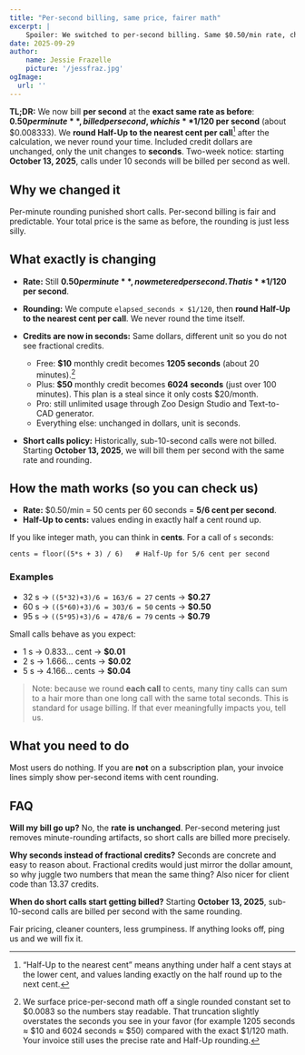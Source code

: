 ```yaml
---
title: "Per-second billing, same price, fairer math"
excerpt: |
    Spoiler: We switched to per-second billing. Same $0.50/min rate, charged by the second, Half-Up to the nearest cent after the calc. On Oct 13 we’ll bill sub-10-second calls too.
date: 2025-09-29
author:
    name: Jessie Frazelle
    picture: '/jessfraz.jpg'
ogImage:
  url: ''
---
```


**TL;DR:** We now bill **per second** at the **exact same rate as before**: **$0.50 per minute**, billed per second, which is **$1/120 per second** (about $0.008333). We **round Half-Up to the nearest cent per call**[^half-up-def] after the calculation, we never round your time. Included credit dollars are unchanged, only the unit changes to **seconds**. Two-week notice: starting **October 13, 2025**, calls under 10 seconds will be billed per second as well.


## Why we changed it

Per-minute rounding punished short calls. Per-second billing is fair and predictable. Your total price is the same as before, the rounding is just less silly.

## What exactly is changing

* **Rate:** Still **$0.50 per minute**, now metered per second. That is **$1/120 per second**.
* **Rounding:** We compute `elapsed_seconds × $1/120`, then **round Half-Up to the nearest cent per call**. We never round the time itself.
* **Credits are now in seconds:** Same dollars, different unit so you do not see fractional credits.

  * Free: **$10** monthly credit becomes **1205 seconds** (about 20 minutes).[^credit-rounding]
  * Plus: **$50** monthly credit becomes **6024 seconds** (just over 100 minutes). This plan is a steal since it only costs $20/month.
  * Pro: still unlimited usage through Zoo Design Studio and Text-to-CAD generator.
  * Everything else: unchanged in dollars, unit is seconds.
* **Short calls policy:** Historically, sub-10-second calls were not billed. Starting **October 13, 2025**, we will bill them per second with the same rate and rounding.

## How the math works (so you can check us)

* **Rate:** $0.50/min = 50 cents per 60 seconds = **5/6 cent per second**.
* **Half-Up to cents:** values ending in exactly half a cent round up.

If you like integer math, you can think in **cents**. For a call of `s` seconds:

```
cents = floor((5*s + 3) / 6)   # Half-Up for 5/6 cent per second
```

### Examples

* 32 s → `((5*32)+3)/6 = 163/6 = 27` cents → **$0.27**
* 60 s → `((5*60)+3)/6 = 303/6 = 50` cents → **$0.50**
* 95 s → `((5*95)+3)/6 = 478/6 = 79` cents → **$0.79**

Small calls behave as you expect:

* 1 s → 0.833… cent → **$0.01**
* 2 s → 1.666… cents → **$0.02**
* 5 s → 4.166… cents → **$0.04**

> Note: because we round **each call** to cents, many tiny calls can sum to a hair more than one long call with the same total seconds. This is standard for usage billing. If that ever meaningfully impacts you, tell us.


## What you need to do

Most users do nothing. If you are **not** on a subscription plan, your invoice lines simply show per-second items with cent rounding.

## FAQ

**Will my bill go up?**
No, the **rate is unchanged**. Per-second metering just removes minute-rounding artifacts, so short calls are billed more precisely.

**Why seconds instead of fractional credits?**
Seconds are concrete and easy to reason about. Fractional credits would just mirror the dollar amount, so why juggle two numbers that mean the same thing? Also nicer for client code than 13.37 credits.

**When do short calls start getting billed?**
Starting **October 13, 2025**, sub-10-second calls are billed per second with the same rounding.

Fair pricing, cleaner counters, less grumpiness. If anything looks off, ping us and we will fix it.

[^half-up-def]: “Half-Up to the nearest cent” means anything under half a cent stays at the lower cent, and values landing exactly on the half round up to the next cent.

[^credit-rounding]: We surface price-per-second math off a single rounded constant set to $0.0083 so the numbers stay readable. That truncation slightly overstates the seconds you see in your favor (for example 1205 seconds ≈ $10 and 6024 seconds ≈ $50) compared with the exact $1/120 math. Your invoice still uses the precise rate and Half-Up rounding.
